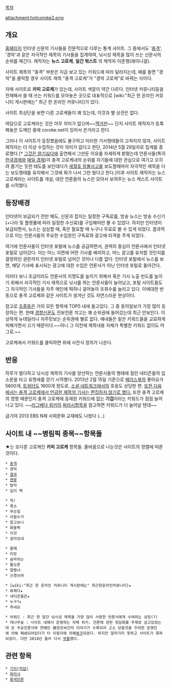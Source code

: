 [[목차]]

attachment:hotcoroke2.png

== 개요 ==
[http://hot.coroke.net/ 홈페이지]
인터넷 신문의 기사들을 전문적으로 다루는 통계 사이트. 그 중에서도 '[[충격]]', '경악'과 같은 자극적인 제목의 기사들을 집계하여, 낚시성 제목을 많이 쓰는 신문사의 순위를 매긴다. 제작자는 '''뉴스 고로케''', '''일간 워스트''' 의 제작자 이준행(레이니걸).

사이트 제목의 "충격" 부분은 지금 보고 있는 키워드에 따라 달라지는데, 예를 들면 "경악"을 클릭할 경우 사이트 제목 "충격 고로케"가 "경악 고로케"로 바뀌는 식이다.
 
자매 사이트로 '''카피 고로케'''가 있는데, 사이트 색깔이 약간 다르다. 인터넷 커뮤니티등을 전재해서 쓸 때 쓰는 키워드를 모아놓은 곳으로 대표적으로 [wiki:"최근 한 온라인 커뮤니티 게시판에는" 최근 한 온라인 커뮤니티]가 있다.

사이트 최상단을 보면 다른 고로케들이 꽤 있는데, 이것과 별 상관은 없다.

여담으로 고로케라는 것은 아무 의미가 없으며~~[[맥거핀]]~~ 단지 사이트 제작자가 등록해놓은 도메인 중에 coroke.net이 있어서 쓴거라고 한다.

그러나 이 사이트가 등장했음에도 불구하고 이러한 기사행태들이 고쳐지지 않자, 사이트 제작자는 더 이상 수집하는 것이 의미가 없다고 판단, 2014년 5월 29일자로 집계를 종료했다.[* [[그것은 알기싫다]]에 출연해서 그만둔 이유를 자세하게 밝혔는데 언론사들(특히 [[한국경제]]와 [[매일 경제]])이 충격 고로케내의 순위를 자기들에 대한 관심으로 여기고 오히려 즐기는 듯한 태도를 보인데다가 [[세월호 침몰사고]]를 보도할때마저 자극적인 제목을 다는 보도행태를 유지해서 그것에 화가 나서 그만 뒀다고 한다.]이후 사이트 제작자는 뉴스 고로케라는 사이트를 개설, 대안 언론들의 뉴스만 모아서 보여주는 뉴스 캐스트 사이트를 시작했다.
== 등장배경 ==
인터넷이 보급되기 전만 해도, 신문과 잡지는 일정한 구독료를, 방송 뉴스는 방송 수신기(+나라 및 플랫폼에 따라 일정한 수신료)를 구입해야만 볼 수 있었다. 하지만 인터넷이 보급되면서, 뉴스는 심심할 때, 혹은 필요할 때 누구나 무료로 볼 수 있게 되었다. 결과적으로 이는 언론사들의 주요한 수입원인 구독료와 광고에 타격을 주게 되었다.

여기에 언론사들이 인터넷 포털에 뉴스를 공급하면서, 권력의 중심이 언론사에서 인터넷 포털로 넘어갔다. 이는 어느 지면에 어떤 기사를 배치하고, 어느 광고를 유치할 것인지를 결정하던 권한까지 인터넷 포털로 넘어간 것이나 다름 없다. 인터넷 포털에서 뉴스를 보면, 해당 기사에 표시되는 광고에 대한 수입은 언론사가 아닌 인터넷 포털로 돌아간다.

이러다 보니 조금이라도 언론사의 지명도를 높이기 위해서 혹은 기사 노출 빈도를 높이기 위해서 자극적인 기사 제목으로 낚시를 하는 언론사들이 늘어났고, 포털 사이트들도 그 자극적인 기사들을 자주 메인에 떡하니 걸어놓아 조회수를 늘리고 있다. 이에대한 반동으로 충격 고로케와 같은 사이트가 생겨난 것도 자연스러운 현상이다.

참고로 [[조중동]]은 거의 모든 항목에 TOP5 내에 들고있다. 그 중 동아일보가 가장 많이 등장하는 편. 한때 [[경향신문]]도 진보언론 치고는 꽤 순위권에 들어갔는데 최근 안보인다. 이상하게 뉴데일리나 자주민보는 순위권에 별로 없다. 얘내들은 밑은 키워드들을 교묘하게 피해가면서 끄기 때문이다.~~아니 그 이전에 제목내용 자체가 특별한 키워드 없이도 어그로.~~

고로케에서 키워드를 클릭하면 위에 사전식 정의가 나온다.

== 반응 ==
하루가 멀다하고 낚시성 제목의 기사를 양산하는 언론사들의 행태에 질린 네티즌들의 입소문을 타고 유명세를 얻기 시작했다. 2013년 2월 15일 기준으로 [[페이스북]]의 좋아요가 5600개, [[트위터]]도 1600개 정도로, [[소셜 네트워크]]에서의 호응도 상당한 편.
[http://www.mediatoday.co.kr/news/articleView.html?idxno=107075 또한 다음에서는 충격 고로케에서 언급한 제목의 기사는 편집하지 않기로 했다.] 또한 충격 고로케의 영향 때문인지 충격 고로케에 등재된 키워드에 없는 '''기겁'''이라는 키워드가 점점 늘어나고 있다. ~~[[리그베다 위키]]의 [[찌라시]]항목을 참고하면 키워드가 더 늘어날 텐데~~

급기야 2013 EBS N제 사회문화 교재에도 나왔다 (...)

== 사이트 내 ~~병림픽 종목~~항목들 ==
★는 또다른 고로케인 '''카피 고로케''' 항목들. 줄바꿈으로 나눈것은 사이트의 정렬에 따른것이다.

 * [[충격]]
 * 경악
 * [[결국]]
 * [[멘붕]]
 * 발칵
 * 입이 쩍

 * 헉!
 * 폭소
 * 무슨일
 * 이럴수가
 * 알고보니
 * 화들짝
 * 이것
 * 살아있네

 * 몸매
 * 미모
 * 숨막히는
 * 물오른
 * 얼짱녀
 * 신경쓰여

 * [wiki:"최근 한 온라인 커뮤니티 게시판에는" 최근한온라인커뮤니티]★
 * 화제다★
 * 네티즌들은★
 * 누구?★
 * 하네요

 * 어워드 : 최근 한 달간 낚시성 제목을 가장 많이 사용한 언론사에게 수여하는 상장(?)
 * 대나무숲 : 사이트 내에서 운영하는 자체 위키. 언론에 관한 뒷담화를 주제로 삼고있었는데 모 주요언론사와 연예인 故장모씨간의 이야기가 수록되어 고소 당할것을 우려한 운영진에 의해 폐쇄되어있다가 타 이용자에 의해[http://wikivoice.net/wiki/index.php?title=%EB%8C%80%EB%AC%B8 복구]되었다. 하지만 얼마가지 못하고 사이트가 폭파되었다. 다만 2014년 들어 다시 [http://kwiki.mooo.com/wiki/index.php?title=%EB%8C%80%EB%AC%B8 부활]했다.

== 관련 항목 ==
 * [[기자(직업)]]
 * [[찌라시]]
 * [[황색언론]]
